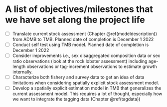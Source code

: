 # A list of objectives/milestones that we have set along the project life {#objectives}


- [ ]  Translate current stock assessment (Chapter \@ref(modeldescription)) from ADMB to TMB. Planned date of completion is December 1 2022
- [ ]  Conduct self test using TMB model. Planned date of completion is December 1 2022
- [ ]  Consider improvements i.e., sex disaggregated composition data or sex ratio observations (look at the rock lobster assessment) including age-length observations or tag-increment observations to estimate growth internally.
- [ ]  Characterize both fishery and survey data to get an idea of data limitations when considering spatially explicit stock assessment model.
- [ ]  Develop a spatially explicit estimation model in TMB that generalizes the current assessment model. This requires a lot of thought, especially how we want to integrate the tagging data (Chapter \@ref(tagdata))


